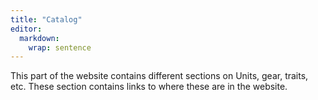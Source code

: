 ```yaml
---
title: "Catalog"
editor: 
  markdown: 
    wrap: sentence
---
```


This part of the website contains different sections on Units, gear, traits, etc. These section contains links to where these are in the website.